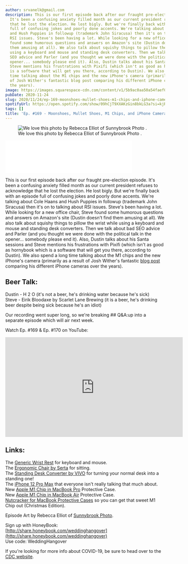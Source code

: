 ```yaml
---
author: srvanelk@gmail.com
description: This is our first episode back after our fraught pre-election episode.
  It's been a confusing anxiety filled month as our current president refuses to acknowledge
  that he lost the election. He lost bigly. But we're finally back with an episode
  full of confusing jokes and poorly done accents. We're talking about Cole Haans
  and Hush Puppies in followup (trademark John Siracusa) then it's on to talking about
  RSI issues. Steve's been having a lot. While looking for a new office chair, Steve
  found some humorous questions and answers on Amazon's site (Dustin doesn't find
  them amusing at all). We also talk about squishy things to pillow the wrist while
  using a keyboard and mouse and standing desk converters. Then we talk about bad
  SEO advice and Parler (and you thought we were done with the political talk in the
  opener... somebody please end it). Also, Dustin talks about his Santa sessions and
  Steve mentions his frustrations with Pixifi (which isn't as good as hornybook which
  is a software that will get you there, according to Dustin). We also spend a long
  time talking about the M1 chips and the new iPhone's camera (primarily as a result
  of Josh Wither's fantastic blog post comparing his different iPhone cameras over
  the years).
image: https://images.squarespace-cdn.com/content/v1/5b9ac0aa50a54faef024c950/1606238040504-RCRIYIKGKRPA00X6BY0J/Rebecca+Elliot+-+1.jpg?format=original
pubDate: 2020-11-24
slug: 2020/11/24/ep-169-moonshoes-mullet-shoes-m1-chips-and-iphone-camera-comparisons
spotifyUrl: https://open.spotify.com/show/09hCjT9XXAKzGin8bkLG3a?si=kjRZvQ1JTb6Ov3HVzSSlWA
tags: []
title: 'Ep. #169 - Moonshoes, Mullet Shoes, M1 Chips, and iPhone Camera Comparisons'
---
```


<figure>
  <img src="https://images.squarespace-cdn.com/content/v1/5b9ac0aa50a54faef024c950/1606238040504-RCRIYIKGKRPA00X6BY0J/Rebecca+Elliot+-+1.jpg?format=original" alt=" We love this photo by Rebecca Elliot of  Sunnybrook Photo . " />
  <figcaption>We love this photo by Rebecca Elliot of  Sunnybrook Photo .</figcaption>
</figure>
<iframe class="embedly-embed" src="//cdn.embedly.com/widgets/media.html?src=https%3A%2F%2Fanchor.fm%2Fweddingphotohangover%2Fembed%2Fepisodes%2FEp--169---Moonshoes--Mullet-Shoes--M1-Chips--and-iPhone-Camera-Comparisons-emu87h&display_name=Anchor+FM+Inc.&url=https%3A%2F%2Fanchor.fm%2Fweddingphotohangover%2Fepisodes%2FEp--169---Moonshoes--Mullet-Shoes--M1-Chips--and-iPhone-Camera-Comparisons-emu87h&image=https%3A%2F%2Fd3t3ozftmdmh3i.cloudfront.net%2Fproduction%2Fpodcast_uploaded_episode400%2F805714%2F805714-1606236515016-2997af53e94f3.jpg&key=61d05c9d54e8455ea7a9677c366be814&type=text%2Fhtml&schema=anchor&wmode=opaque" width="400" height="102" scrolling="no" title="Anchor FM Inc. embed" frameborder="0" allow="autoplay; fullscreen" allowfullscreen="true"></iframe>

This is our first episode back after our fraught pre-election episode. It's been a confusing anxiety filled month as our current president refuses to acknowledge that he lost the election. He lost bigly. But we're finally back with an episode full of confusing jokes and poorly done accents. We're talking about Cole Haans and Hush Puppies in followup (trademark John Siracusa) then it's on to talking about RSI issues. Steve's been having a lot. While looking for a new office chair, Steve found some humorous questions and answers on Amazon's site (Dustin doesn't find them amusing at all). We also talk about squishy things to pillow the wrist while using a keyboard and mouse and standing desk converters. Then we talk about bad SEO advice and Parler (and you thought we were done with the political talk in the opener... somebody please end it). Also, Dustin talks about his Santa sessions and Steve mentions his frustrations with Pixifi (which isn't as good as hornybook which is a software that will get you there, according to Dustin). We also spend a long time talking about the M1 chips and the new iPhone's camera (primarily as a result of Josh Wither's fantastic [blog post](https://joshwithers.blog/2020/10/30/comparing-the-cameras.html) comparing his different iPhone cameras over the years).

## Beer Talk:  
Dustin - H 2 O (it's not a beer, he's drinking water because he's sick)  
Steve - Eirik Bloodaxe by Scarlet Lane Brewing (it is a beer, he's drinking beer despite being sick because he's an idiot)

Our recording went super long, so we're breaking ## Q&A:up into a separate episode which will air next week.

Watch Ep. #169 & Ep. #170 on YouTube:

<iframe width="560" height="315" src="https://www.youtube.com/embed/Q3H0UAe2DDU" frameborder="0" allow="autoplay; encrypted-media" allowfullscreen></iframe>

## Links:  
The [Generic Wrist Rest](https://amzn.to/2UW176X) for keyboard and mouse.  
The [Ergonomic Chair by Serta](https://amzn.to/372eNmk) for sitting.  
The [Standing Desk Converter by VIVO](https://amzn.to/3612VSr) for turning your normal desk into a standing one!  
The [iPhone 12 Pro Max](https://amzn.to/3613VFX) that everyone isn't really talking that much about.  
New [Apple M1 Chip in MacBook Pro](https://amzn.to/3l29c4g) Protective Case.  
New [Apple M1 Chip in MacBook Air](https://amzn.to/3pY7Lb6) Protective Case.  
[Nutcracker for MacBook Protective Cases](https://amzn.to/39deAzi) so you can get that sweet M1 Chip out (Christmas Edition).

Episode Art by Rebecca Elliot of [Sunnybrook Photo](https://www.sunnybrookphoto.com/).

Sign up with HoneyBook:  
[http://share.honeybook.com/weddinghangover](http://share.honeybook.com/weddinghangover)  
Use code: WeddingHangover

If you're looking for more info about COVID-19, be sure to head over to the [CDC website](https://www.cdc.gov/coronavirus/2019-ncov/index.html).